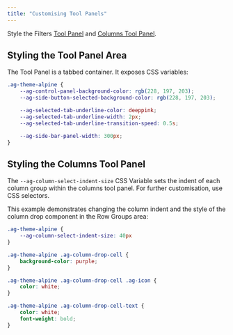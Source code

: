 ```yaml
---
title: "Customising Tool Panels"
---
```


Style the Filters [Tool Panel](/component-tool-panel/) and [Columns Tool Panel](/tool-panel-columns/).

## Styling the Tool Panel Area

The Tool Panel is a tabbed container. It exposes CSS variables:

```css
.ag-theme-alpine {
    --ag-control-panel-background-color: rgb(228, 197, 203);
    --ag-side-button-selected-background-color: rgb(228, 197, 203);

    --ag-selected-tab-underline-color: deeppink;
    --ag-selected-tab-underline-width: 2px;
    --ag-selected-tab-underline-transition-speed: 0.5s;

    --ag-side-bar-panel-width: 300px;
}
```

<GridExampleRunner title='Tool Panel Area Styling' name='tool-panel-tabs' type='generated' options='{ "exampleHeight": 450, "enterprise": true, "modules": ["clientside", "rowgrouping", "menu", "setfilter", "columnpanel", "filterpanel"]  }'></GridExampleRunner>

## Styling the Columns Tool Panel

The `--ag-column-select-indent-size` CSS Variable sets the indent of each column group within the columns tool panel. For further customisation, use CSS selectors.

This example demonstrates changing the column indent and the style of the column drop component in the Row Groups area:

```css
.ag-theme-alpine {
    --ag-column-select-indent-size: 40px
}

.ag-theme-alpine .ag-column-drop-cell {
    background-color: purple;
}

.ag-theme-alpine .ag-column-drop-cell .ag-icon {
    color: white;
}

.ag-theme-alpine .ag-column-drop-cell-text {
    color: white;
    font-weight: bold;
}
```

<GridExampleRunner title='Columns Tool Panel' name='column-tool-panel' type='generated' options='{ "exampleHeight": 450, "enterprise": true, "modules": ["clientside", "rowgrouping", "menu", "setfilter", "columnpanel"]  }'></GridExampleRunner>
